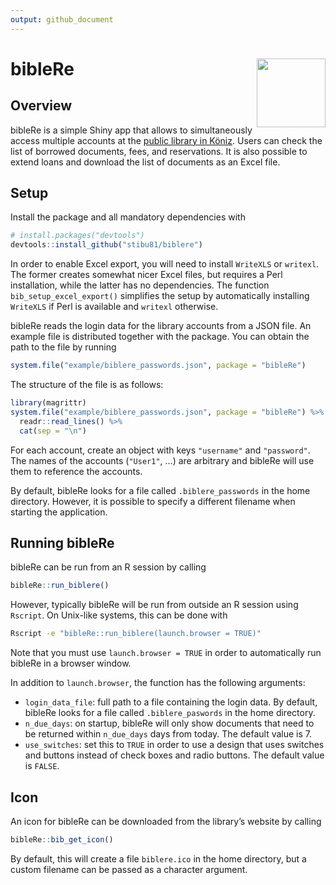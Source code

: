 ```yaml
---
output: github_document
---
```


<!-- README.md is generated from README.Rmd. Please edit that file -->

# bibleRe <a href="https://koenizerbibliotheken.ch"><img src="https://icons.duckduckgo.com/ip3/koenizerbibliotheken.ch.ico" align="right" height="110" /></a>

## Overview

bibleRe is a simple Shiny app that allows to simultaneously access multiple
accounts at the [public library in Köniz](https://koenizerbibliotheken.ch).
Users can check the list of borrowed documents, fees, and reservations.
It is also possible to extend loans and download the list of
documents as an Excel file.


## Setup

Install the package and all mandatory dependencies with

```r
# install.packages("devtools")
devtools::install_github("stibu81/biblere")
```

In order to enable Excel export, you will need to install `WriteXLS` or
`writexl`. The former creates somewhat nicer Excel files,
but requires a Perl installation, while the latter has no dependencies.
The function `bib_setup_excel_export()` simplifies the setup by automatically
installing `WriteXLS` if Perl is available and `writexl` otherwise.

bibleRe reads the login data for the library accounts from a JSON file.
An example file is distributed together with the package. You can obtain
the path to the file by running

```r
system.file("example/biblere_passwords.json", package = "bibleRe")
```

The structure of the file is as follows:

```r
library(magrittr)
system.file("example/biblere_passwords.json", package = "bibleRe") %>%
  readr::read_lines() %>%
  cat(sep = "\n")
```

For each account, create an object with keys `"username"` and `"password"`.
The names of the accounts (`"User1"`, ...) are arbitrary and bibleRe will use
them to reference the accounts.

By default, bibleRe looks for a file called `.biblere_passwords` in the
home directory. However, it is possible to specify a different filename
when starting the application.


## Running bibleRe

bibleRe can be run from an R session by calling

```r
bibleRe::run_biblere()
```

However, typically bibleRe will be run from outside an R session using `Rscript`.
On Unix-like systems, this can be done with

```bash
Rscript -e "bibleRe::run_biblere(launch.browser = TRUE)"
```

Note that you must use `launch.browser = TRUE` in order to automatically run
bibleRe in a browser window.

In addition to `launch.browser`, the function has the following arguments:

* `login_data_file`: full path to a file containing the login data.
  By default,  bibleRe looks for a file called `.biblere_paswords` in the
  home directory.
* `n_due_days`: on startup, bibleRe will only show documents that need to 
  be returned within `n_due_days` days from today. The default value is 7.
* `use_switches`: set this to `TRUE` in order to use a design
  that uses switches and buttons instead of check boxes and radio buttons.
  The default value is `FALSE`.


## Icon

An icon for bibleRe can be downloaded from the library's website by calling

```r
bibleRe::bib_get_icon()
```

By default, this will create a file `biblere.ico` in the home directory, but
a custom filename can be passed as a character argument.

